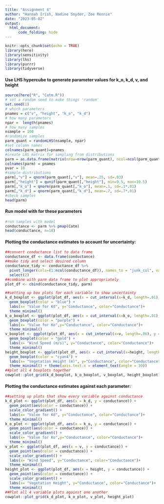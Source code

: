 ```yaml
---
title: "Assignment 4"
author: "Hannah Irish, Nadine Snyder, Zoe Rennie"
date: "2023-05-02"
output: 
  html_document:
      code_folding: hide
---
```


```r
knitr::opts_chunk$set(echo = TRUE)
library(here)
library(sensitivity)
library(lhs)
library(purrr)
library(tidyverse)
```


#### Use LHS hypercube to generate parameter values for k_o, k_d, v, and height
```r
source(here("R", "Catm.R"))
# set a random seed to make things 'random'
set.seed(1)
# which parameters
pnames = c("v", "height", "k_o", "k_d")
# how many parameters
npar =  length(pnames)
# how many samples
nsample = 100
#randomize samples
parm_quant = randomLHS(nsample, npar)
#set column names
colnames(parm_quant)=pnames
#create LHS matrix for sampling from distributions
parm = as.data.frame(matrix(nrow=nrow(parm_quant), ncol=ncol(parm_quant)))
colnames(parm) = pnames
pvar = 10
#sample distributions
parm[,"v"] = qnorm(parm_quant[,"v"], mean=.25, sd=.03)
parm[,"height"] = qunif(parm_quant[,"height"], min=9.5, max=10.5)
parm[,"k_o"] = qnorm(parm_quant[,"k_o"], mean=.1, sd=.1*.01)
parm[,"k_d"] = qnorm(parm_quant[,"k_d"], mean=.7, sd=.7*.01)
#check samples
head(parm)
```

#### Run model with for these parameters
```r
#run samples with model
conductance <- parm %>% pmap(Catm) 
head(conductance, n=10)
```

#### Plotting the conductance estimates to account for uncertainty:
```r
##convert conductance list to data frame
conductance_df <- data.frame(conductance)
##make tidy and select desired column
conductance_tidy <- conductance_df %>%
  pivot_longer(cols=(1:ncol(conductance_df)), names_to = "junk_col", values_to = "conductance") %>%
  select(2)
##combine with parm data frame to plot appropriately
plot_df <- cbind(conductance_tidy, parm)
```


```r
##setting up box plots for each variable to show uncertainty
k_d_boxplot <- ggplot(plot_df, aes(x = cut_interval(x=k_d, length=.01), y = conductance)) +
  geom_boxplot(color = "blue") +
  labs(x= "Value for Kd", y="Conductance", color="Conductance")+
  theme_minimal()
k_o_boxplot <- ggplot(plot_df, aes(x = cut_interval(x=k_o, length=.01), y = conductance)) +
  geom_boxplot(color = "purple") +
  labs(x= "Value for Ko",y="Conductance", color="Conductance")+
  theme_minimal()
v_boxplot <- ggplot(plot_df, aes(x = cut_interval(x=v, length=.06), y = conductance)) +
  geom_boxplot(color = "gold") +
  labs(x= "Wind Speed (m/s)", y="Conductance", color="Conductance")+
  theme_minimal()
height_boxplot <- ggplot(plot_df, aes(x = cut_interval(x=height, length=1), y = conductance)) +
  geom_boxplot(color = "cyan4") +
  labs(x= "Vegetation Height (m)", y="Conductance", color="Conductance")+
  theme_minimal() + theme(axis.text.x = element_text(angle = 30))
##plot all 4 boxplots together
cowplot::plot_grid(k_d_boxplot, k_o_boxplot, v_boxplot, height_boxplot)
```

#### Plotting the conductance estimates against each parameter:
```r
##setting up plots that show every variable against conductance
k_d_plot <- ggplot(plot_df, aes(x = k_d, y = conductance)) +
  geom_point(aes(color = conductance)) +
  scale_color_gradient() +
  labs(x= "Value for Kd", y="Conductance", color="Conductance")+
  theme_minimal()
k_o_plot <- ggplot(plot_df, aes(x = k_o, y = conductance)) +
  geom_point(aes(color = conductance)) +
  scale_color_gradient() +
  labs(x= "Value for Ko",y="Conductance", color="Conductance")+
  theme_minimal()
v_plot <- ggplot(plot_df, aes(x = v, y = conductance)) +
  geom_point(aes(color = conductance)) +
  scale_color_gradient() +
  labs(x= "Wind Speed", y="Conductance", color="Conductance")+
  theme_minimal()
height_plot <- ggplot(plot_df, aes(x = height, y = conductance)) +
  geom_point(aes(color = conductance)) +
  scale_color_gradient() +
  labs(x= "Vegetation Height", y="Conductance", color="Conductance")+
  theme_minimal()
##Plot all 4 variable plots against one another
cowplot::plot_grid(k_d_plot, k_o_plot, v_plot, height_plot)
```
